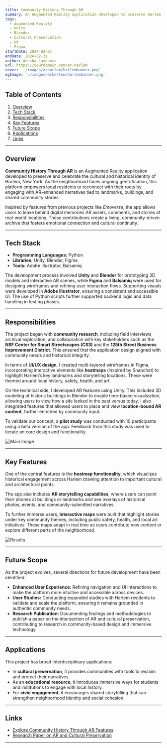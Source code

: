 ```yaml
---
title: Community History Through AR
summary: An Augmented Reality application developed to preserve Harlem’s cultural and historical identity, allowing residents to explore and contribute to community narratives through interactive AR experiences.
tags:
  - Augmented Reality
  - Unity
  - Blender
  - Cultural Preservation
  - UX
  - Figma
startDate: 2024-02-01
endDate: 2024-02-31
author: Anusha Lavanuru
url: https://yourdomain.com/ar-harlem
cover: './images/arharlem/harlembanner.png'
ogImage: './images/arharlem/harlembanner.png'
---
```


## Table of Contents

1. [Overview](#overview)
2. [Tech Stack](#tech-stack)
3. [Responsibilities](#responsibilities)
4. [Key Features](#key-features)
5. [Future Scope](#future-scope)
6. [Applications](#applications)
7. [Links](#links)

---

## Overview

**Community History Through AR** is an Augmented Reality application developed to preserve and celebrate the cultural and historical identity of Harlem, New York. As the neighborhood faces ongoing gentrification, this platform empowers local residents to reconnect with their roots by engaging with AR-enhanced narratives tied to landmarks, buildings, and shared community stories.

Inspired by features from previous projects like *Emoverse*, the app allows users to leave behind digital memories  AR assets, comments, and stories  at real-world locations. These contributions create a living, community-driven archive that fosters emotional connection and cultural continuity.

---

## Tech Stack

- **Programming Languages:** Python  
- **Libraries:** Unity, Blender, Figma  
- **Tools:** Adobe Illustrator, Balsamiq

The development process involved **Unity** and **Blender** for prototyping 3D models and interactive AR scenes, while **Figma** and **Balsamiq** were used for designing wireframes and refining user interaction flows. Supporting visuals were developed in **Adobe Illustrator**, ensuring a consistent and accessible UI. The use of Python scripts further supported backend logic and data handling in testing phases.

---

## Responsibilities

The project began with **community research**, including field interviews, archival exploration, and collaboration with key stakeholders such as the **NSF Center for Smart Streetscapes (CS3)** and the **125th Street Business Improvement District**. This ensured that the application design aligned with community needs and historical integrity.

In terms of **UI/UX design**, I created multi-layered wireframes in Figma, incorporating interactive elements like **heatmaps** (inspired by Snapchat) to highlight Harlem’s key landmarks and storytelling locations. These were themed around local history, safety, health, and art.

On the technical side, I developed AR features using Unity. This included 3D modeling of historic buildings in Blender to enable time-based visualization, allowing users to view how a site looked in the past versus today. I also integrated features that allowed users to place and view **location-bound AR content**, further enriched by community input.

To validate our concept, a **pilot study** was conducted with 10 participants using a beta version of the app. Feedback from this study was used to iterate on core design and functionality.

![Main Image](./images/arharlem/arharlem.png)

---

## Key Features

One of the central features is the **heatmap functionality**, which visualizes historical engagement across Harlem  drawing attention to important cultural and architectural points.

The app also includes **AR storytelling capabilities**, where users can point their phones at buildings or landmarks and see overlays of historical photos, events, and community-submitted narratives.

To further immerse users, **interactive maps** were built that highlight stories under key community themes, including public safety, health, and local art initiatives. These maps adapt in real time as users contribute new content or explore different parts of the neighborhood.

![Results](./images/arharlem/arharlemresults.png)

---

## Future Scope

As the project evolves, several directions for future development have been identified:

- **Enhanced User Experience:** Refining navigation and UI interactions to make the platform more intuitive and accessible across devices.
- **User Studies:** Conducting expanded studies with Harlem residents to validate and scale the platform, ensuring it remains grounded in authentic community needs.
- **Research Publication:** Documenting findings and methodologies to publish a paper on the intersection of AR and cultural preservation, contributing to research in community-based design and immersive technology.

---

## Applications

This project has broad interdisciplinary applications:

- In **cultural preservation**, it provides communities with tools to reclaim and protect their narratives.
- As an **educational resource**, it introduces immersive ways for students and institutions to engage with local history.
- For **civic engagement**, it encourages shared storytelling that can strengthen neighborhood identity and social cohesion.

---

## Links

- [Explore Community History Through AR Features](https://yourdomain.com/ar-harlem-app)  
- [Research Paper on AR and Cultural Preservation](https://yourdomain.com/ar-harlem-research)

---
